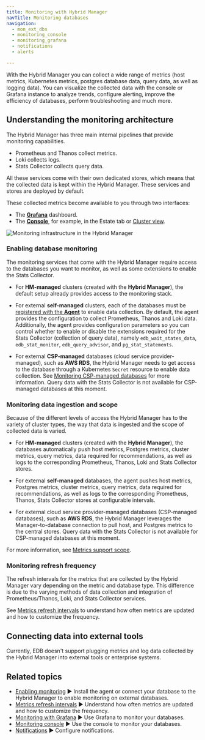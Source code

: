 ```yaml
---
title: Monitoring with Hybrid Manager
navTitle: Monitoring databases
navigation:
  - mon_ext_dbs
  - monitoring_console
  - monitoring_grafana
  - notifications
  - alerts

---
```


With the Hybrid Manager you can collect a wide range of metrics (host metrics, Kubernetes metrics, postgres database data, query data, as well as logging data). You can visualize the collected data with the console or Grafana instance to analyze trends, configure alerting, improve the efficiency of databases, perform troubleshooting and much more.

## Understanding the monitoring architecture

The Hybrid Manager has three main internal pipelines that provide monitoring capabilities.

-   Prometheus and Thanos collect metrics. 
-   Loki collects logs.
-   Stats Collector collects query data. 

All these services come with their own dedicated stores, which means that the collected data is kept within the Hybrid Manager. These services and stores are deployed by default. 

These collected metrics become available to you through two interfaces: 

-   The [**Grafana**](monitoring_grafana) dashboard.
-   The [**Console**](monitoring_console), for example, in the Estate tab or [Cluster view](../cluster_management/view_clusters/).

![Monitoring infrastructure in the Hybrid Manager](../../images/hm_monitoring_no_ext.svg)

### Enabling database monitoring

The monitoring services that come with the Hybrid Manager require access to the databases you want to monitor, as well as some extensions to enable the Stats Collector.

-   For **HM-managed** clusters (created with the **Hybrid Manager**), the default setup already provides access to the monitoring stack. 

-   For external **self-managed** clusters, each of the databases must be [registered with the **Agent**](mon_ext_dbs/mon_with_agent) to enable data collection. By default, the agent provides the configuration to collect Prometheus, Thanos and Loki data. Additionally, the agent provides configuration parameters so you can control whether to enable or disable the extensions required for the Stats Collector (collection of query data), namely `edb_wait_states_data`, `edb_stat_monitor`, `edb_query_advisor`, and `pg_stat_statements`.

-   For external **CSP-managed** databases (cloud service provider-managed), such as **AWS RDS**, the Hybrid Manager needs to get access to the database through a Kubernetes `Secret` resource to enable data collection. See [Monitoring CSP-managed databases](mon_ext_dbs/mon_ext_csp) for more information. Query data with the Stats Collector is not available for CSP-managed databases at this moment.

### Monitoring data ingestion and scope

Because of the different levels of access the Hybrid Manager has to the variety of cluster types, the way that data is ingested and the scope of collected data is varied.

-   For **HM-managed** clusters (created with the **Hybrid Manager**), the databases automatically push host metrics, Postgres metrics, cluster metrics, query metrics, data required for recommendations, as well as logs to the corresponding Prometheus, Thanos, Loki and Stats Collector stores.

-   For external **self-managed** databases, the agent pushes host metrics, Postgres metrics, cluster metrics, query metrics, data required for recommendations, as well as logs to the corresponding Prometheus, Thanos, Stats Collector stores at configurable intervals.

-   For external cloud service provider-managed databases (CSP-managed databases), such as **AWS RDS**, the Hybrid Manager leverages the Manager-to-database connection to pull host, and Postgres metrics to the central stores. Query data with the Stats Collector is not available for CSP-managed databases at this moment.

For more information, see [Metrics support scope](monitoring_console/support_scope.mdx).

### Monitoring refresh frequency

The refresh intervals for the metrics that are collected by the Hybrid Manager vary depending on the metric and database type. This difference is due to the varying methods of data collection and integration of Prometheus/Thanos, Loki, and Stats Collector services.

See [Metrics refresh intervals](monitoring_console/metrics_latency.mdx) to understand how often metrics are updated and how to customize the frequency.

## Connecting data into external tools

Currently, EDB doesn't support plugging metrics and log data collected by the Hybrid Manager into external tools or enterprise systems.

## Related topics

-   [Enabling monitoring](mon_ext_dbs) ► Install the agent or connect your database to the Hybrid Manager to enable monitoring on external databases.
-   [Metrics refresh intervals](monitoring_console/metrics_latency.mdx) ► Understand how often metrics are updated and how to customize the frequency.
-   [Monitoring with Grafana](monitoring_grafana) ► Use Grafana to monitor your databases.
-   [Monitoring console](monitoring_console) ► Use the console to monitor your databases.
-   [Notifications](notifications.mdx) ► Configure notifications. 
